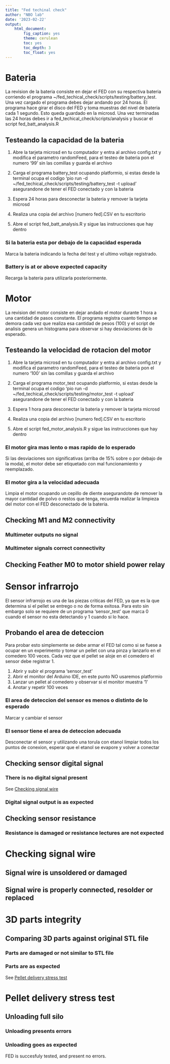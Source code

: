 ```yaml
---
title: "Fed techinal check"
author: "NBO lab"
date: '2023-02-22'
output: 
    html_document:
        fig_caption: yes
        theme: cerulean
        toc: yes
        toc_depth: 3
        toc_float: yes
---
```


# Bateria

La revision de la bateria consiste en dejar el FED con su respectiva bateria corriendo el programa ~/fed_techical_check/scripts/testing/battery_test. Una vez cargado el programa debes dejar andando por 24 horas. El programa hace girar el disco del FED y toma muestras del nivel de bateria cada 1 segundo. Esto queda guardado en la microsd. Una vez terminadas las 24 horas debes ir a fed_techical_check/scripts/analysis y buscar el script fed_batt_analysis.R

## Testeando la capacidad de la bateria

1. Abre la tarjeta microsd en tu computador y entra al archivo config.txt y modifica el parametro randomFeed, para el testeo de bateria pon el numero '99' sin las comillas  y guarda el archivo

2. Carga el programa battery_test ocupando platformio, si estas desde la terminal ocupa el codigo 'pio run -d ~/fed_techical_check/scripts/testing/battery_test -t upload' asegurandone de tener el FED conectado y con la bateria

3. Espera 24 horas para desconectar la bateria y remover la tarjeta microsd

4. Realiza una copia del archivo [numero fed].CSV en tu escritorio

5. Abre el script fed_batt_analysis.R y sigue las instrucciones que hay dentro

### Si la bateria esta por debajo de la capacidad esperada

Marca la bateria indicando la fecha del test y el ultimo voltaje registrado.

### Battery is at or above expected capacity

Recarga la bateria para utilizarla posteriormente.


# Motor

La revision del motor consiste en dejar andado el motor durante 1 hora a una cantidad de pasos constante. El programa registra cuanto tiempo se demora cada vez que realiza esa cantidad de pesos (100) y el script de analisis genera un histograma para observar si hay desviaciones de lo esperado.

## Testeando la velocidad de rotacion del motor

1. Abre la tarjeta microsd en tu computador y entra al archivo config.txt y modifica el parametro randomFeed, para el testeo de bateria pon el numero '100' sin las comillas  y guarda el archivo

2. Carga el programa motor_test ocupando platformio, si estas desde la terminal ocupa el codigo 'pio run -d ~/fed_techical_check/scripts/testing/motor_test -t upload' asegurandone de tener el FED conectado y con la bateria

3. Espera 1 hora para desconectar la bateria y remover la tarjeta microsd

4. Realiza una copia del archivo [numero fed].CSV en tu escritorio

5. Abre el script fed_motor_analysis.R y sigue las instrucciones que hay dentro

### El motor gira mas lento o mas rapido de lo esperado

Si las desviaciones son significativas (arriba de 15% sobre o por debajo de la moda), el motor debe ser etiquetado con mal funcionamiento y reemplazado.

### El motor gira a la velocidad adecuada

Limpia el motor ocupando un cepillo de diente asegurandote de remover la mayor cantidad de polvo o restos que tenga, recuerda realizar la limpieza del motor con el FED desconectado de la bateria.

## Checking M1 and M2 connectivity

### Multimeter outputs no signal

### Multimeter signals correct connectivity

## Checking Feather M0 to motor shield power relay


# Sensor infrarrojo

El sensor infrarrojo es una de las piezas criticas del FED, ya que es la que determina si el pellet se entrego o no de forma exitosa. Para esto sin embargo solo se requiere de un programa 'sensor_test' que marca 0 cuando el sensor no esta detectando y 1 cuando si lo hace.

## Probando el area de deteccion

Para probar esto simplemente se debe armar el FED tal como si se fuese a ocupar en un experimento y tomar un pellet con una pinza y lanzarlo en el comedero 100 veces. Cada vez que el pellet se aloje en el comedero el sensor debe registrar 1.

1. Abrir y subir el programa 'sensor_test'
2. Abrir el monitor del Arduino IDE, en este punto NO usaremos platformio
3. Lanzar un pellet al comedero y observar si el monitor muestra '1'
4. Anotar y repetir 100 veces

### El area de deteccion del sensor es menos o distinto de lo esperado

Marcar y cambiar el sensor

### El sensor tiene el area de deteccion adecuada

Desconectar el sensor y utilizando una torula con etanol limpiar todos los puntos de conexion, esperar que el etanol se evapore y volver a conectar

## Checking sensor digital signal

### There is no digital signal present

See [Checking signal wire](#Checkingsignalwire)

### Digital signal output is as expected

## Checking sensor resistance

### Resistance is damaged or resistance lectures are not expected

# Checking signal wire {#Checkingsignalwire}

## Signal wire is unsoldered or damaged

## Signal wire is properly connected, resolder or replaced


# 3D parts integrity

## Comparing 3D parts against original STL file

### Parts are damaged or not similar to STL file

### Parts are as expected

See [Pellet delivery stress test](#Pelletdeliverystresstest)


# Pellet delivery stress test {#Pelletdeliverystresstest}

## Unloading full silo

### Unloading presents errors

### Unloading goes as expected

FED is succesfuly tested, and present no errors.

